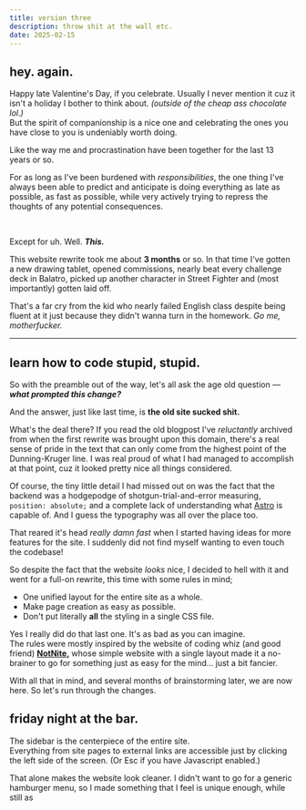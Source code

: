 ```yaml
---
title: version three
description: throw shit at the wall etc.
date: 2025-02-15
---
```


## hey. again.

Happy late Valentine's Day, if you celebrate. Usually I never mention it cuz it isn't a holiday I bother to think about. 
*(outside of the cheap ass chocolate lol.)*  
But the spirit of companionship is a nice one and celebrating the ones you have 
close to you is undeniably worth doing.

Like the way me and procrastination have been together for the last 13 years or so.

For as long as I've been burdened with *responsibilities*, the one thing I've always been able to predict and anticipate is
doing everything as late as possible, as fast as possible, while very actively trying to repress the thoughts of any potential consequences.

&nbsp;

<MediaCard
    image={projectImg}
    alt="The project files for this website."
    float="right"
    width="18rem"
/>
Except for uh. Well. ***This.***

This website rewrite took me about **3 months** or so. In that time I've gotten a new drawing tablet, opened commissions,
nearly beat every challenge deck in Balatro, picked up another character in Street Fighter and (most importantly) gotten laid off.

That's a far cry from the kid who nearly failed English class despite being fluent at it just because they didn't wanna turn in the homework.
*Go me, motherfucker.*

___

## learn how to code stupid, stupid.

So with the preamble out of the way, let's all ask the age old question — ***what prompted this change?***

And the answer, just like last time, is **the old site sucked shit.**

What's the deal there? If you read the old blogpost I've *reluctantly* archived from when the first rewrite was brought upon this
domain, there's a real sense of pride in the text that can only come from the highest point of the Dunning-Kruger line. 
I was real proud of what I had managed to accomplish at that point, cuz it looked pretty nice all things considered.

Of course, the tiny little detail I had missed out on was the fact that the backend was a hodgepodge of
shotgun-trial-and-error measuring, `position: absolute;` and a complete lack of understanding what
[Astro](https://astro.build ' ') is capable of. And I guess the typography was all over the place too.

That reared it's head *really damn fast* when I started having ideas for more features for the site. I suddenly did
not find myself wanting to even touch the codebase!

So despite the fact that the website *looks* nice, I decided to hell with it and went for a full-on rewrite, this time
with some rules in mind;
- One unified layout for the entire site as a whole.
- Make page creation as easy as possible.
- Don't put literally **all** the styling in a single CSS file.

Yes I really did do that last one. It's as bad as you can imagine.  
The rules were mostly inspired by the website of coding whiz (and good friend) **[NotNite,](https://notnite.com " ")**
whose simple website with a single layout made it a no-brainer to go for something just as easy for the mind... just a bit
fancier.

With all that in mind, and several months of brainstorming later, we are now here. So let's run through the changes.

## friday night at the bar.

The sidebar is the centerpiece of the entire site.  
Everything from site pages to external links are accessible just by clicking the left side of the screen. (Or Esc if you have Javascript enabled.)

That alone makes the website look cleaner. I didn't want to go for a generic hamburger menu, so I made something that I feel
is unique enough, while still as